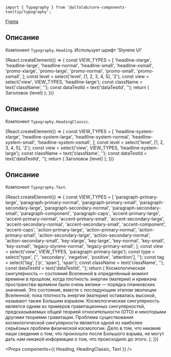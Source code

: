 


<Meta title='Компоненты|Typography' component={Typography} />

<Title>
    Typography ({name}@{version})
</Title>

```tsx
import { Typography } from '@alfalab/core-components-tooltip/typography';
```

<Design>
  <a href="https://www.figma.com/file/FWya6P55TnXkiVGaM2qBio/2020-Web-Hybrid-Typography?node-id=593%3A0">Figma</a>
</Design>

## Описание

Компонент `Typography.Heading`. Использует шрифт 'Styrene UI'

<Story name='Heading'>
    {React.createElement(() => {
        const VIEW_TYPES = [
            'headline-xlarge',
            'headline-large',
            'headline-normal',
            'headline-small',
            'headline-xsmall',
            'promo-xlarge',
            'promo-large',
            'promo-normal',
            'promo-small',
            'promo-xsmall',
        ];
        const level = select('level', [1, 2, 3, 4, 5], '2');
        const view = select('view', VIEW_TYPES, 'headline-large');
        const className = text('className', '');
        const dataTestId = text('dataTestId', '');
        return (
            <Typography.Heading level={level} view={view} className={className} dataTestId={dataTestId}>Заголовок {level}</Typography.Heading>
        );
    })}
</Story>

## Описание

Компонент `Typography.HeadingClassic`.

<Story name='HeadingClassic'>
    {React.createElement(() => {
        const VIEW_TYPES = [
            'headline-system-xlarge',
            'headline-system-large',
            'headline-system-normal',
            'headline-system-small',
            'headline-system-xsmall',
        ];
        const level = select('level', [1, 2, 3, 4, 5], '2');
        const view = select('view', VIEW_TYPES, 'headline-system-large');
        const className = text('className', '');
        const dataTestId = text('dataTestId', '');
        return (
            <Typography.HeadingClassic level={level} view={view} className={className} dataTestId={dataTestId}>Заголовок {level}</Typography.HeadingClassic>
        );
    })}
</Story>

## Описание

Компонент `Typography.Text`.

<Story name='Typography.Text'>
    {React.createElement(() => {
        const VIEW_TYPES = [
            'paragraph-primary-large',
            'paragraph-primary-normal',
            'paragraph-primary-small',
            'paragraph-secondary-large',
            'paragraph-secondary-normal',
            'paragraph-secondary-small',
            'paragraph-component',
            'paragraph-caps',
            'accent-primary-large',
            'accent-primary-normal',
            'accent-primary-small',
            'accent-secondary-large',
            'accent-secondary-normal',
            'accent-secondary-small',
            'accent-component',
            'accent-caps',
            'action-primary-large',
            'action-primary-normal',
            'action-primary-small',
            'action-secondary-large',
            'action-secondary-normal',
            'action-secondary-small',
            'key-xlarge',
            'key-large',
            'key-normal',
            'key-small',
            'key-xsmall',
            'legacy-styrene-normal',
            'legacy-primary-small',
        ];
        const view = select('view', VIEW_TYPES, 'paragraph-primary-large');
        const type = select('type', ['', 'secondary', 'negative', 'positive', 'attention'], '');
        const tag = select('tag', ['p', 'span'], 'span');
        const className = text('className', '');
        const dataTestId = text('dataTestId', '');
        return (
            <React.Fragment>
                <Typography.Text view={view} type={type} tag={tag} className={className} dataTestId={dataTestId}>
                    Космологи́ческая сингуля́рность — состояния Вселенной в определённый момент времени в прошлом, 
                    когда плотность энергии (материи) и кривизна пространства-времени были очень велики — порядка 
                    планковских значений. Это состояние, вместе с последующим этапом эволюции Вселенной, 
                    пока плотность энергии (материи) оставалась высокой, называют также Большим взрывом. 
                    Космологическая сингулярность является одним из примеров гравитационных сингулярностей, 
                    предсказываемых общей теорией относительности (ОТО) и некоторыми другими теориями гравитации.
                </Typography.Text>
                <Typography.Text view={view} type={type} tag={tag} className={className} dataTestId={dataTestId}>
                    Проблема существования космологической сингулярности является одной из наиболее серьёзных 
                    проблем физической космологии. Дело в том, что никакие наши сведения о том, что произошло 
                    после Большого взрыва, не могут дать нам никакой информации о том, что происходило до этого.
                </Typography.Text>
            </React.Fragment>
        );
    })}
</Story>

<Props components={{
    Heading,
    HeadingClassic,
    Text
}} />
